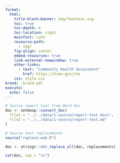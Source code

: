 ```yaml
---
format:
  html:
    title-block-banner: img/fountain.svg
    toc: true
    toc-depth: 4
    toc-location: right
    mainfont: Lato
    resource-path: 
      - img/
    fig-align: center
    embed-resources: true
    link-external-newwindow: true
    other-links:
      - text: "Community Health Assessment"
        href: https://kcmo.gov/cha
    css: style.css
brand: _brand.yml
execute:
  echo: false
---
```


```r
# Source report text from Word doc
doc <- setmeup::convert_doc(
  file1 = "../../data/1-source/report-text.docx",
  file2 = "../../data/1-source/report-text.md"
)

# Source text replacements
source("replace-web.R")
```

```r
doc <- stringr::str_replace_all(doc, replacements)
```

```r
cat(doc, sep = "\n")
```

